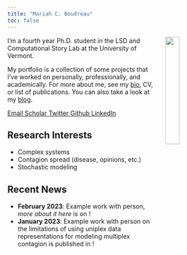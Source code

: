 ```yaml
---
title: "Mariah C. Boudreau"
toc: false
---
```


<img src="/assets/images/headshot2022part2.jpg" width="25%" hspace="20" align="right">
I’m a fourth year Ph.D. student in the LSD and Computational Story Lab at the University of Vermont. 

My portfolio is a collection of some projects that I’ve worked on personally, professionally, and academically. For more about me, see my [bio](/pages/about.qmd), CV, or list of publications. You can also take a look at my [blog](/blog/).

::: {.column-page-inset .text-center}
```{=html}
<a class="btn btn-outline-dark", href="mailto:nicholas.landry@uvm.edu" target="_blank" rel="noopener noreferrer">
    <i class="ai bi-envelope" role='img' aria-label='Email'></i> Email
</a>
<a class="btn btn-outline-dark", href="https://scholar.google.com/citations?user=7xLeZqMAAAAJ" target="_blank" rel="noopener noreferrer">
    <i class="ai ai-google-scholar" role='img' aria-label='Google Scholar'></i> Scholar
</a>
<a class="btn btn-outline-dark", href="https://twitter.com/mariah-boudreau" target="_blank" rel="noopener noreferrer">
    <i class="bi bi-twitter" role='img' aria-label='Twitter'></i> Twitter
</a>
<a class="btn btn-outline-dark", href="https://github.com/mariahcboudreau" target="_blank" rel="noopener noreferrer">
    <i class="bi bi-github" role='img' aria-label='Github'></i> Github
</a>
<a class="btn btn-outline-dark", href="https://www.linkedin.com/in/mariah-boudreau-940291147/" target="_blank" rel="noopener noreferrer">
    <i class="bi bi-linkedin" role='img' aria-label='LinkedIn'></i> LinkedIn
</a>
```
:::

## Research Interests
* Complex systems 
* Contagion spread (disease, opinions, etc.)
* Stochastic modeling

## Recent News

* **February 2023**: Example work with person, *more about it here* is on !
* **January 2023**: Example work with person  on the limitations of using uniplex data representations for modeling multiplex contagion is published in !
